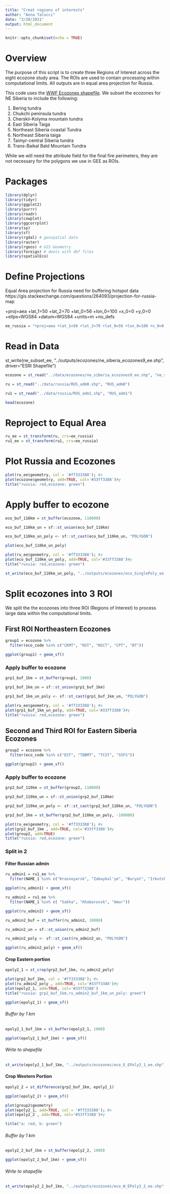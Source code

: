 ```yaml
---
title: "Creat regions of interests"
author: "Anna Talucci"
date: "3/20/2021"
output: html_document
---
```


```r
knitr::opts_chunk$set(echo = TRUE)
```


# Overview
The purpose of this script is to create three Regions of Interest across the eight ecozone study area. The ROIs are used to contain processing within computational limits. All outputs are in equal area projection for Russia.

This code uses the [WWF Ecozones shapefile](https://www.worldwildlife.org/publications/terrestrial-ecoregions-of-the-world). We subset the ecozones for NE Siberia to include the following:

1. Bering tundra
2. Chukchi peninsula tundra
3. Cherskii-Kolyma mountain tundra
4. East Siberia Taiga
5. Northeast Siberia coastal Tundra
6. Northeast Siberia taiga
7. Taimyr-central Siberia tundra 
8. Trans-Baikal Bald Mountain Tundra

While we will need the attribute field for the final fire perimeters, they are not necessary for the polygons we use in GEE as ROIs.

# Packages

```r
library(dplyr)
library(tidyr)
library(ggplot2)
library(purrr)
library(readr)
library(cowplot)
library(ggcorrplot)
library(sp)
library(sf)
library(rgdal) # geospatial data
library(raster)
library(rgeos) # GIS Geometry
library(foreign) # deals with dbf files
library(spatialEco)
```

# Define Projections

Equal Area projection for Russia need for buffering hotspot data
https://gis.stackexchange.com/questions/264093/projection-for-russia-map

+proj=aea +lat_1=50 +lat_2=70 +lat_0=56 +lon_0=100 +x_0=0 +y_0=0 +ellps=WGS84 +datum=WGS84 +units=m +no_defs 

```r
ee_russia = "+proj=aea +lat_1=50 +lat_2=70 +lat_0=56 +lon_0=100 +x_0=0 +y_0=0 +ellps=WGS84 +datum=WGS84 +units=m +no_defs "
```

# Read in Data
st_write(ne_subset_ee, "../outputs/ecozones/ne_siberia_ecozones9_ee.shp", driver="ESRI Shapefile") 

```r
ecozone = st_read("../data/ecozones/ne_siberia_ecozones9_ee.shp", "ne_siberia_ecozones9_ee") 
```

```r
ru = st_read("../data/russia/RUS_adm0.shp", "RUS_adm0") 
```

```r
ru1 = st_read("../data/russia/RUS_adm1.shp", "RUS_adm1") 
```

```r
head(ecozone)
```
# Reproject to Equal Area
```r
ru_ee = st_transform(ru, crs=ee_russia)
ru1_ee = st_transform(ru1, crs=ee_russia)
```


# Plot Russia and Ecozones
```r
plot(ru_ee$geometry, col = '#ff333388'); #x
plot(ecozone$geometry, add=TRUE, col='#33ff3388')#y
title("russia: red,ecozone: green")
```


# Apply buffer to ecozone
```r
eco_buf_110km = st_buffer(ecozone, 110000)

eco_buf_110km_un = sf::st_union(eco_buf_110km)

eco_buf_110km_un_poly <- sf::st_cast(eco_buf_110km_un, "POLYGON")
```


```r
plot(eco_buf_110km_un_poly)
```



```r
plot(ru_ee$geometry, col = '#ff333388'); #x
plot(eco_buf_110km_un_poly, add=TRUE, col='#33ff3388')#y
title("russia: red,ecozone: green")
```

```r
st_write(eco_buf_110km_un_poly, "../outputs/ecozones/eco_SinglePoly_ee.shp", driver="ESRI Shapefile") 
```


# Split ecozones into 3 ROI 
We split the the ecozones into three ROI (Regions of Interest) to process large data within the computational limits.

## First ROI Northeastern Ecozones 
```r
group1 = ecozone %>% 
  filter(eco_code %in% c("CKMT", "NST", "NSCT", "CPT", "BT"))
```

```r
ggplot(group1) + geom_sf()
```

### Apply buffer to ecozone
```r
grp1_buf_1km = st_buffer(group1, 1000)

grp1_buf_1km_un = sf::st_union(grp1_buf_1km)

grp1_buf_1km_un_poly <- sf::st_cast(grp1_buf_1km_un, "POLYGON")
```

```r
plot(ru_ee$geometry, col = '#ff333388'); #x
plot(grp1_buf_1km_un_poly, add=TRUE, col='#33ff3388')#y
title("russia: red,ecozone: green")
```

## Second and Third ROI for Eastern Siberia Ecozones
```r
group2 = ecozone %>% 
  filter(eco_code %in% c("EST", "TBBMT", "TCST", "SSFS"))
```

```r
ggplot(group2) + geom_sf()
```

### Apply buffer to ecozone
```r
grp2_buf_110km = st_buffer(group2, 110000)

grp2_buf_110km_un = sf::st_union(grp2_buf_110km)

grp2_buf_110km_un_poly <- sf::st_cast(grp2_buf_110km_un, "POLYGON")

grp2_buf_1km = st_buffer(grp2_buf_110km_un_poly, -109000)
```

```r
plot(ru_ee$geometry, col = '#ff333388'); #x
plot(grp2_buf_1km , add=TRUE, col='#33ff3388')#y
plot(group2, add=TRUE)
title("russia: red,ecozone: green")
```


### Split in 2

#### Filter  Russian  admin

```r
ru_admin1 = ru1_ee %>% 
  filter(NAME_1 %in% c("Krasnoyarsk", "Zabaykal'ye", "Buryat", "Irkutsk", "Khakass", "Kemerovo"))
```

```r
ggplot(ru_admin1) + geom_sf()
```

```r
ru_admin2 = ru1_ee %>% 
  filter(NAME_1 %in% c( "Sakha", "Khabarovsk", "Amur"))
```

```r
ggplot(ru_admin2) + geom_sf()
```
```r
ru_admin2_buf = st_buffer(ru_admin2, 10000)

ru_admin2_un = sf::st_union(ru_admin2_buf)

ru_admin2_poly <- sf::st_cast(ru_admin2_un, "POLYGON")
```

```r
ggplot(ru_admin2_poly) + geom_sf()
```



#### Crop Eastern portion
```r
epoly2_1 = st_crop(grp2_buf_1km, ru_admin2_poly)

```

```r
plot(grp2_buf_1km, col = '#ff333388'); #x
plot(ru_admin2_poly , add=TRUE, col='#33ff3388')#y
plot(epoly2_1, add=TRUE, col='#33ff3388')
title("russia: grp2_buf_1km,ru_admin2_buf_1km_un_poly: green")
```

```r
ggplot(epoly2_1) + geom_sf()
```
###### Buffer by 1 km

```r
epoly2_1_buf_1km = st_buffer(epoly2_1, 1000)
```

```r
ggplot(epoly2_1_buf_1km) + geom_sf()
```

###### Write to shapefile
```r
st_write(epoly2_1_buf_1km, "../outputs/ecozones/eco_E_EPoly2_1_ee.shp", driver="ESRI Shapefile") 
```

####  Crop Western Portion
```r
epoly2_2 = st_difference(grp2_buf_1km, epoly2_1)

```

```r
ggplot(epoly2_2) + geom_sf()
```

```r
plot(group2$geometry)
plot(epoly2_1, add=TRUE, col = '#ff333388'); #x
plot(epoly2_2 , add=TRUE, col='#33ff3388')#y

title("a: red, b: green")
```

###### Buffer by 1 km

```r
epoly2_2_buf_1km = st_buffer(epoly2_2, 1000)
```

```r
ggplot(epoly2_2_buf_1km) + geom_sf()
```

###### Write to shapefile
```r
st_write(epoly2_2_buf_1km, "../outputs/ecozones/eco_W_EPoly2_2_ee.shp", driver="ESRI Shapefile") 
```
